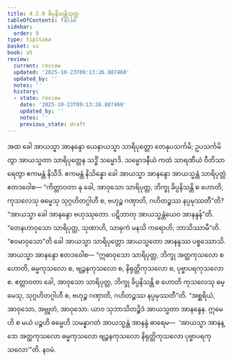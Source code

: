 ```yaml
---
title: 4.2.9 ခိပ္ပနိသန္တိသုတ္တ
tableOfContents: false
sidebar:
  order: 9
type: tipitaka
basket: su
book: a5
review:
  current: review
  updated: '2025-10-23T09:13:26.887460'
  updated_by: ''
  notes: ''
  history:
  - state: review
    date: '2025-10-23T09:13:26.887460'
    updated_by: ''
    notes: ''
    previous_state: draft
---
```



<ReviewStatus review={frontmatter.review} showDetails={true} />

<HypothesisAnnotation frontmatter={frontmatter} />

<DynamicBreadcrumb />

<Division number="169" book="a5" e="ch" v="16" p="176">

<Paragraph number="985" book="a5">
အထ ခေါ အာယသ္မာ အာနန္ဒော ယေနာယသ္မာ သာရိပုတ္တော တေနုပသင်္ကမိ; ဥပသင်္ကမိတွာ အာယသ္မတာ သာရိပုတ္တေန သဒ္ဓိံ သမ္မောဒိ. သမ္မောဒနီယံ ကထံ သာရဏီယံ ဝီတိသာရေတွာ ဧကမန္တံ နိသီဒိ. ဧကမန္တံ နိသိန္နော ခေါ အာယသ္မာ အာနန္ဒော အာယသ္မန္တံ သာရိပုတ္တံ ဧတဒဝေါစ—
</Paragraph>

<Paragraph number="986" book="a5">
“ကိတ္တာဝတာ နု ခေါ, အာဝုသော သာရိပုတ္တ, ဘိက္ခု ခိပ္ပနိသန္တိ စ ဟောတိ, ကုသလေသု ဓမ္မေသု သုဂ္ဂဟိတဂ္ဂါဟီ စ, ဗဟုဉ္စ ဂဏှာတိ, ဂဟိတဉ္စဿ နပ္ပမုဿတီ”တိ? “အာယသ္မာ ခေါ အာနန္ဒော ဗဟုဿုတော. ပဋိဘာတု အာယသ္မန္တံယေဝ အာနန္ဒန်”တိ. “တေနဟာဝုသော သာရိပုတ္တ, သုဏာဟိ, သာဓုကံ မနသိ ကရောဟိ; ဘာသိဿာမီ”တိ. “ဧဝမာဝုသော”တိ ခေါ အာယသ္မာ သာရိပုတ္တော အာယသ္မတော အာနန္ဒဿ ပစ္စဿောသိ. အာယသ္မာ အာနန္ဒော ဧတဒဝေါစ—
</Paragraph>

<Paragraph number="987" book="a5">
“ဣဓာဝုသော သာရိပုတ္တ, ဘိက္ခု အတ္ထကုသလော စ ဟောတိ, ဓမ္မကုသလော စ, ဗျဉ္ဇနကုသလော စ, နိရုတ္တိကုသလော စ, ပုဗ္ဗာပရကုသလော စ. ဧတ္တာဝတာ ခေါ, အာဝုသော သာရိပုတ္တ, ဘိက္ခု ခိပ္ပနိသန္တိ စ ဟောတိ ကုသလေသု ဓမ္မေသု, သုဂ္ဂဟိတဂ္ဂါဟီ စ, ဗဟုဉ္စ ဂဏှာတိ, ဂဟိတဉ္စဿ နပ္ပမုဿတီ”တိ. “အစ္ဆရိယံ, အာဝုသော, အဗ္ဘုတံ, အာဝုသော. ယာဝ သုဘာသိတဉ္စိဒံ အာယသ္မတာ အာနန္ဒေန. ဣမေဟိ စ မယံ ပဉ္စဟိ ဓမ္မေဟိ သမန္နာဂတံ အာယသ္မန္တံ အာနန္ဒံ ဓာရေမ—  ‘အာယသ္မာ အာနန္ဒော အတ္ထကုသလော ဓမ္မကုသလော ဗျဉ္ဇနကုသလော နိရုတ္တိကုသလော ပုဗ္ဗာပရကုသလော’”တိ.

</Paragraph>
</Division>

<Paragraph number="988" type="center" book="a5">
နဝမံ.
</Paragraph>